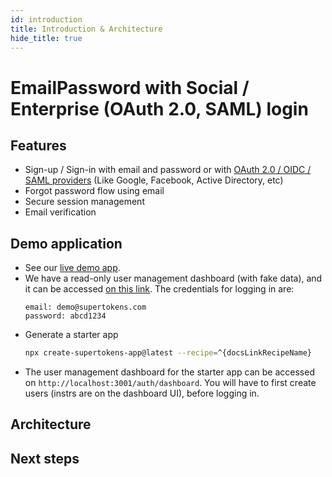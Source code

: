 ```yaml
---
id: introduction
title: Introduction & Architecture
hide_title: true
---
```


# EmailPassword with Social / Enterprise (OAuth 2.0, SAML) login

## Features

- Sign-up / Sign-in with email and password or with [OAuth 2.0 / OIDC / SAML providers](https://supertokens.com/features/single-sign-on) (Like Google, Facebook, Active Directory, etc) <br/>
- Forgot password flow using email <br/>
- Secure session management <br/>
- Email verification <br/>

<!-- COPY SECTION -->
<!-- ./thirdpartyemailpassword/introduction.mdx -->
<!-- 1 -->

## Demo application

- See our [live demo app](https://^{docsLinkRecipeName}.demo.supertokens.com/).
- We have a read-only user management dashboard (with fake data), and it can be accessed [on this link](https://dashboard.demo.supertokens.com/api/auth/dashboard). The credentials for logging in are:
    ```text
    email: demo@supertokens.com
    password: abcd1234
    ```
- Generate a starter app
    ```bash
    npx create-supertokens-app@latest --recipe=^{docsLinkRecipeName}
    ```
- The user management dashboard for the starter app can be accessed on `http://localhost:3001/auth/dashboard`. You will have to first create users (instrs are on the dashboard UI), before logging in.

## Architecture


<Architecture />

## Next steps


<NextSteps />

<!-- END COPY SECTION -->
